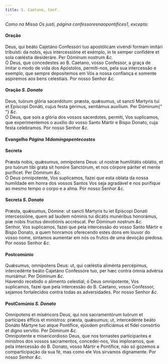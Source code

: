 ```yaml
---
title: S. Caetano, Conf.
---
```


<em>Como na Missa Os justi, página confessoresnaopontifices1, excepto:</em>

<h4 class="text-center">Oração</h4>
<div class="container-fluid">
  <div class="row">
    <div class="col-6 dropcaps text-justify">
      Deus, qui beáto Cajetáno Confessóri tuo apostólicam vivéndi formam imitári
      tribuísti: da nobis, ejus intercessióne et exémplo, in te semper confidére
      et sola cœléstia desideráre. Per Dóminum nostrum <em>&c.</em>
    </div>
    <div class="col-6 dropcaps text-justify">
      Ó Deus, que concedestes ao B. Caetano, vosso Confessor, a graça de imitar
      o modo de vida dos Apóstolos, permiti-nos, pela sua intercessão e exemplo,
      que sempre depositemos em Vós a nossa confiança e somente aspiremos aos
      bens celestiais. Por nosso Senhor <em>&c.</em>
    </div>
  </div>
</div>

<h4 class="text-center">
  Oração <em>S. Donato</em>
</h4>
<div class="container-fluid">
  <div class="row">
    <div class="col-6 dropcaps text-justify">
      Deus, tuórum glória sacerdótum: præsta, quǽsumus, ut sancti Martyris tui
      et Epíscopi Donáti, cujus festa gérimus, sentiámus auxílium. Per Dóminum{" "}
      <em>&c.</em>
    </div>
    <div class="col-6 dropcaps text-justify">
      Ó Deus, que sois a glória dos vossos sacerdotes, permiti, Vos suplicamos,
      que experimentemos o auxílio do vosso Santo Mártir e Bispo Donato, cuja
      festa celebramos. Por nosso Senhor <em>&c.</em>
    </div>
  </div>
</div>

<h4 class="text-center">
  Evangelho <em>Página 14domingopentecostes</em>
</h4>

<h4 class="text-center">Secreta</h4>
<div class="container-fluid">
  <div class="row">
    <div class="col-6 dropcaps text-justify">
      Præsta nobis, quǽsumus, omnípotens Deus: ut nostræ humilitátis oblátio, et
      pro tuórum tibi grata sit honóre Sanctórum, et nos córpore páriter et
      mente puríficet. Per Dóminum <em>&c.</em>
    </div>
    <div class="col-6 dropcaps text-justify">
      Ó Deus omnipotente, Vos suplicamos, fazei que esta oblata da nossa
      humildade em honra dos vossos Santos Vos seja agradável e nos purifique ao
      mesmo tempo o corpo e a alma. Por nosso Senhor <em>&c.</em>
    </div>
  </div>
</div>

<h4 class="text-center">
  Secreta <em>S. Donato</em>
</h4>
<div class="container-fluid">
  <div class="row">
    <div class="col-6 dropcaps text-justify">
      Præsta, quǽsumus, Dómine: ut sancti Martyris tu iet Episcopi Donati
      intercessióne, quem ad laudem nóminis tui dicátis munéribus honorámus, piæ
      nobis fructus devotiónis accréscat. Per Dóminum nostrum <em>&c.</em>
    </div>
    <div class="col-6 dropcaps text-justify">
      Senhor, Vos suplicamos, fazei que pela intercessão do vosso Santo Mártir e
      Bispo Donato, a quem honramos oferecendo estes dons em louvor do vosso
      nome, sintamos aumentar em nós os frutos de uma devoção piedosa. Por nosso
      Senhor <em>&c.</em>
    </div>
  </div>
</div>

<h4 class="text-center">Postcomúnio</h4>
<div class="container-fluid">
  <div class="row">
    <div class="col-6 dropcaps text-justify">
      Quǽsumus, omnípotens Deus: ut, qui cœléstia aliménta percépimus,
      intercedénte beáto Cajetáno Confessóre tuo, per hæc contra ómnia advérsa
      muniámur. Per Dóminum <em>&c.</em>
    </div>
    <div class="col-6 dropcaps text-justify">
      Havendo recebido o alimento celestial, ó Deus omnipotente, Vos suplicamos,
      fazei que pela intercessão do B. Caetano, vosso Confessor, sejamos
      fortalecidos contra todas as adversidades. Por nosso Senhor <em>&c.</em>
    </div>
  </div>
</div>

<h4 class="text-center">
  PostComúnio <em>S. Donato</em>
</h4>
<div class="container-fluid">
  <div class="row">
    <div class="col-6 dropcaps text-justify">
      Omnípotens et miséricors Deus, qui nos sacramentórum tuórum et partícipes
      éfficis et minístros: præsta, quǽsumus; ut, intercedénte beáto Donáto
      Mártyre tuo atque Pontífice, ejúsdem proficiámus et fídei consórtio et
      digno servítio. Per Dóminum <em>&c.</em>
    </div>
    <div class="col-6 dropcaps text-justify">
      Omnipotente e misericordioso Deus, que nos tornastes participantes e
      ministros dos vossos sacramentos, concedei-nos, Vos imploramos, que pela
      intercessão do B. Donato, vosso Mártir e Pontífice, não só gozemos a
      comparticipação da sua fé, mas como ele Vos sirvamos dignamente. Por nosso
      Senhor <em>&c.</em>
    </div>
  </div>
</div>
